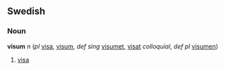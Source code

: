 ==Swedish==
===Noun===
'''visum''' ''n'' (''pl'' [[visa]], [[visum]], ''def sing'' [[visumet]], [[visat]] ''colloquial'', ''def pl'' [[visumen]])


#[[visa#English|visa]]